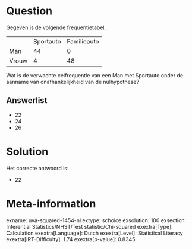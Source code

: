 Question
========

Gegeven is de volgende frequentietabel.

  ------- ----------- -------------
          Sportauto   Familieauto
  Man     44          0
  Vrouw   4           48
  ------- ----------- -------------

Wat is de verwachte celfrequentie van een Man met Sportauto onder de
aanname van onafhankelijkheid van de nulhypothese?

Answerlist
----------

* 22
* 24
* 26

Solution
========

Het correcte antwoord is: 

* 22

Meta-information
================
exname: uva-squared-1454-nl
extype: schoice
exsolution: 100
exsection: Inferential Statistics/NHST/Test statistic/Chi-squared
exextra[Type]: Calculation
exextra[Language]: Dutch
exextra[Level]: Statistical Literacy
exextra[IRT-Difficulty]: 1.74
exextra[p-value]: 0.8345
